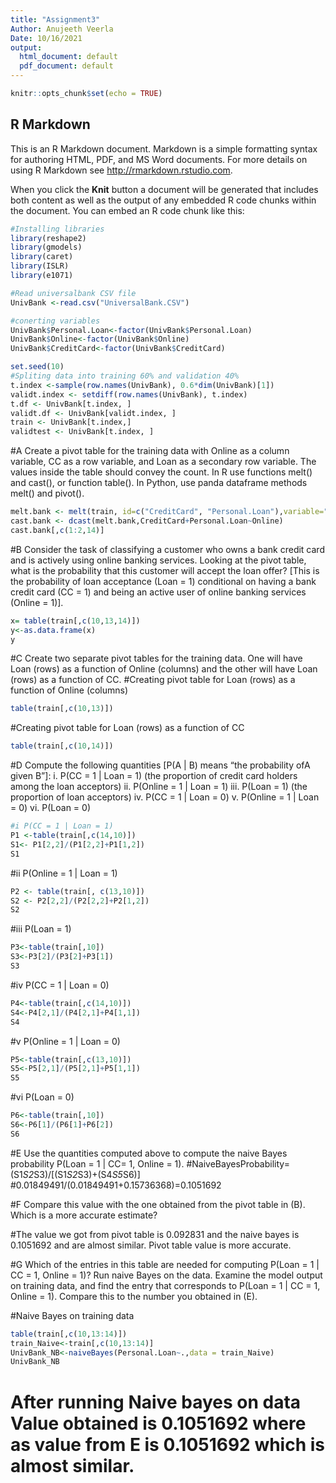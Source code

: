 ```yaml
---
title: "Assignment3"
Author: Anujeeth Veerla
Date: 10/16/2021
output:
  html_document: default
  pdf_document: default
---
```


```r
knitr::opts_chunk$set(echo = TRUE)
```

## R Markdown

This is an R Markdown document. Markdown is a simple formatting syntax for authoring HTML, PDF, and MS Word documents. For more details on using R Markdown see <http://rmarkdown.rstudio.com>.

When you click the **Knit** button a document will be generated that includes both content as well as the output of any embedded R code chunks within the document. You can embed an R code chunk like this:

```r
#Installing libraries 
library(reshape2)
library(gmodels)
library(caret)
library(ISLR)
library(e1071)

```

```r
#Read universalbank CSV file
UnivBank <-read.csv("UniversalBank.CSV")
```

```r
#conerting variables
UnivBank$Personal.Loan<-factor(UnivBank$Personal.Loan)
UnivBank$Online<-factor(UnivBank$Online)
UnivBank$CreditCard<-factor(UnivBank$CreditCard)
```

```r
set.seed(10)
#Spliting data into training 60% and validation 40%
t.index <-sample(row.names(UnivBank), 0.6*dim(UnivBank)[1])
validt.index <- setdiff(row.names(UnivBank), t.index)
t.df <- UnivBank[t.index, ]
validt.df <- UnivBank[validt.index, ]
train <- UnivBank[t.index,]
validtest <- UnivBank[t.index, ]
```

#A Create a pivot table for the training data with Online as a column variable, CC as a row variable, and Loan as a secondary row variable. The values inside the table should convey the count. In R use functions melt() and cast(), or function table(). In Python, use panda dataframe methods melt() and pivot().
```r
melt.bank <- melt(train, id=c("CreditCard", "Personal.Loan"),variable="Online")
cast.bank <- dcast(melt.bank,CreditCard+Personal.Loan~Online)
cast.bank[,c(1:2,14)]

```

#B Consider the task of classifying a customer who owns a bank credit card and is actively using online banking services. Looking at the pivot table, what is the probability that this customer will accept the loan offer? [This is the probability of loan acceptance (Loan = 1) conditional on having a bank credit card (CC = 1) and being an active user of online banking services (Online = 1)].
```r
x= table(train[,c(10,13,14)])
y<-as.data.frame(x)
y
```
#C Create two separate pivot tables for the training data. One will have Loan (rows) as a function of Online (columns) and the other will have Loan (rows) as a function of CC.
#Creating pivot table for Loan (rows) as a function of Online (columns)
```r
table(train[,c(10,13)])
```
#Creating pivot table for Loan (rows) as a function of CC
```r
table(train[,c(10,14)])
```
#D Compute the following quantities [P(A | B) means “the probability ofA given B”]: i. P(CC = 1 | Loan = 1) (the proportion of credit card holders among the loan acceptors) ii. P(Online = 1 | Loan = 1) iii. P(Loan = 1) (the proportion of loan acceptors) iv. P(CC = 1 | Loan = 0) v. P(Online = 1 | Loan = 0) vi. P(Loan = 0)
```r
#i P(CC = 1 | Loan = 1)
P1 <-table(train[,c(14,10)])
S1<- P1[2,2]/(P1[2,2]+P1[1,2])
S1
```
#ii P(Online = 1 | Loan = 1)
```r
P2 <- table(train[, c(13,10)])
S2 <- P2[2,2]/(P2[2,2]+P2[1,2])
S2
```
#iii P(Loan = 1)
```r
P3<-table(train[,10])
S3<-P3[2]/(P3[2]+P3[1])
S3

```
#iv P(CC = 1 | Loan = 0)
```r
P4<-table(train[,c(14,10)])
S4<-P4[2,1]/(P4[2,1]+P4[1,1])
S4
```
#v P(Online = 1 | Loan = 0)
```r
P5<-table(train[,c(13,10)])
S5<-P5[2,1]/(P5[2,1]+P5[1,1])
S5
```
#vi P(Loan = 0)
```r
P6<-table(train[,10])
S6<-P6[1]/(P6[1]+P6[2])
S6
```
#E Use the quantities computed above to compute the naive Bayes probability P(Loan = 1 | CC= 1, Online = 1).
#NaiveBayesProbability= (S1*S2*S3)/[(S1*S2*S3)+(S4*S5*S6)]
#0.01849491/(0.01849491+0.15736368)=0.1051692

#F  Compare this value with the one obtained from the pivot table in (B). Which is a more accurate estimate?

#The value we got from pivot table is 0.092831 and the naive bayes is 0.1051692 and are almost similar. Pivot table value is more accurate. 

#G Which of the entries in this table are needed for computing P(Loan = 1 | CC = 1, Online = 1)? Run naive Bayes on the data. Examine the model output on training data, and find the entry that corresponds to P(Loan = 1 | CC = 1, Online = 1). Compare this to the number you obtained in (E).

#Naive Bayes on training data
```r
table(train[,c(10,13:14)])
train_Naive<-train[,c(10,13:14)]
UnivBank_NB<-naiveBayes(Personal.Loan~.,data = train_Naive)
UnivBank_NB
```
# After running Naive bayes on data Value obtained is 0.1051692  where as value from E is 0.1051692 which is almost similar. 

